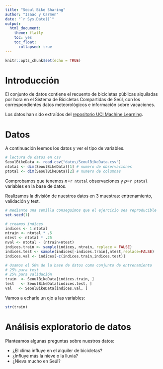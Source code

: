 ```yaml
---
title: "Seoul Bike Sharing"
author: "Isaac y Carmen"
date: "`r Sys.Date()`"
output: 
  html_document:
    theme: flatly
    toc: yes
    toc_float:
      collapsed: true
---
```


```r
knitr::opts_chunk$set(echo = TRUE)
```

# Introducción

El conjunto de datos contiene el recuento de bicicletas públicas alquiladas por hora en el Sistema de Bicicletas Compartidas de Seúl, con los correspondientes datos meteorológicos e información sobre vacaciones.

Los datos han sido extraídos del [repositorio UCI Machine Learning](https://archive.ics.uci.edu/dataset/560/seoul+bike+sharing+demand).



# Datos

A continuación leemos los datos y ver el tipo de variables.


```r
# lectura de datos en csv
SeoulBikeData <- read.csv("datos/SeoulBikeData.csv")
ntotal <- dim(SeoulBikeData)[1] # numero de observaciones
ptotal <- dim(SeoulBikeData)[2] # numero de columnas

```

Comprobamos que tenemos $n=$```r ntotal``` observaciones y $p=$```r ptotal``` variables en la base de datos.


Realizamos la división de nuestros datos en 3 muestras: entrenamiento, validación y test.

```r
# mediante una semilla conseguimos que el ejercicio sea reproducible
set.seed(1)

# creamos índices
indices <- 1:ntotal
ntrain <- ntotal * .5
ntest <- ntotal * .25
nval <- ntotal - (ntrain+ntest)
indices.train <- sample(indices, ntrain, replace = FALSE)
indices.test <- sample(indices[-indices.train],ntest,replace=FALSE)
indices.val <- indices[-c(indices.train,indices.test)]

# Usamos el 50% de la base de datos como conjunto de entrenamiento
# 25% para test
# 25% para validación
train  <- SeoulBikeData[indices.train, ]
test   <- SeoulBikeData[indices.test, ]
val   <- SeoulBikeData[indices.val, ]

```

Vamos a echarle un ojo a las variables:

```r
str(train)
```

# Análisis exploratorio de datos

Planteamos algunas preguntas sobre nuestros datos:

* ¿El clima influye en el alquiler de bicicletas?
* ¿Influye más la nieve o la lluvia?
* ¿Nieva mucho en Seúl?
